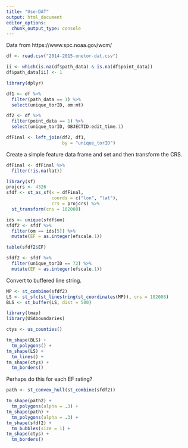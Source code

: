 ```yaml
---
title: "Use-DAT"
output: html_document
editor_options: 
  chunk_output_type: console
---
```


Data from https://www.spc.noaa.gov/wcm/

```r
df <- read.csv("2014-2015-onetor-dat.csv")

ii <- which(is.na(df$path_data) & is.na(df$point_data))
df$path_data[ii] <- 1
```

```r
library(dplyr)

df1 <- df %>%
  filter(path_data == 1) %>%
  select(unique_torID, om:mt)

df2 <- df %>%
  filter(point_data == 1) %>%
  select(unique_torID, OBJECTID:edit_time.1)

dfFinal <- left_join(df2, df1, 
                     by = "unique_torID")
```

Create a simple feature data frame and set and then transform the CRS.
```r
dfFinal <- dfFinal %>%
  filter(!is.na(lat))

library(sf)
projcrs <- 4326
sfdf <- st_as_sf(x = dfFinal,                         
                 coords = c("lon", "lat"),
                 crs = projcrs) %>%
  st_transform(crs = 102008)
```

```r
ids <- unique(sfdf$om)
sfdf2 <- sfdf %>%
  filter(om == ids[5]) %>%
  mutate(EF = as.integer(efscale.1))

table(sfdf2$EF)

sfdf2 <- sfdf %>%
  filter(unique_torID == 72) %>%
  mutate(EF = as.integer(efscale.1))
```

Convert to buffered line string.
```r
MP <- st_combine(sfdf2)
LS <- st_sfc(st_linestring(st_coordinates(MP)), crs = 102008)
BLS <- st_buffer(LS, dist = 500)
```

```r
library(tmap)
library(USAboundaries)

ctys <- us_counties() 

tm_shape(BLS) +
  tm_polygons() +
tm_shape(LS) +
  tm_lines() +
tm_shape(ctys) +
  tm_borders()

```

Perhaps do this for each EF rating?
```r
path <- st_convex_hull(st_combine(sfdf2))

tm_shape(path2) +
  tm_polygons(alpha = .3) +
tm_shape(path) +
  tm_polygons(alpha = .3) +
tm_shape(sfdf2) +
  tm_bubbles(size = 1) +
tm_shape(ctys) +
  tm_borders()
```